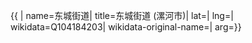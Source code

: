 {{ {{{1|PRC admin/showdata}}}|
name=东城街道|
title=东城街道 (漯河市)|
lat=|
lng=|
wikidata=Q104184203|
wikidata-original-name=|
arg={{{arg|}}}}}